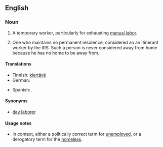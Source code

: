 ==English==

===Noun===
{{en-noun|head=[[itinerant]] [[worker]]}}

# {{context|colloquial|Southern California|lang=en}} A temporary worker, particularly for exhausting [[manual labor]].
# One who maintains no permanent residence, considered an an itinerant worker by the IRS. Such a person is never considered away from home because he has no home to be away from.

====Translations====
{{trans-top|worker moving from one temporary job to another}}
* Finnish: [[kiertävä#Finnish|kiertävä]] {{t+|fi|työntekijä}}
* German: {{t+|de|Wanderarbeiter|m}}
{{trans-mid}}
* Spanish: {{t-|es|itinerante|m|f}}, {{t-|es|trabajador migratorio|m}}
{{trans-bottom}}

====Synonyms====
* [[day laborer]]

====Usage notes====
* {{rfc-sense|lang=en}} In context, either a politically correct term for [[unemployed]], or a derogatory term for the [[homeless]].